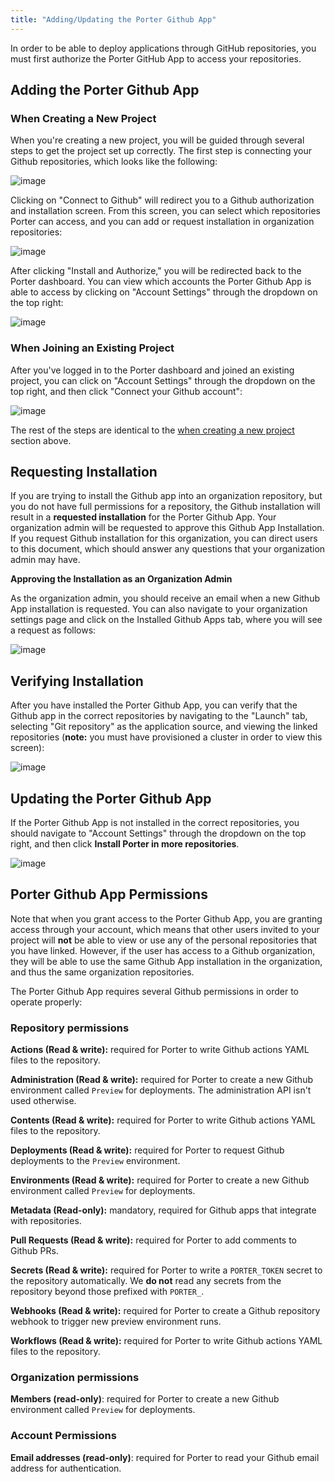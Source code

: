 ```yaml
---
title: "Adding/Updating the Porter Github App"
---
```


In order to be able to deploy applications through GitHub repositories, you must first authorize the Porter GitHub App to access your repositories.

## Adding the Porter Github App[](#adding-the-porter-github-app "Direct link to heading")

### When Creating a New Project[](#when-creating-a-new-project "Direct link to heading")

When you're creating a new project, you will be guided through several steps to get the project set up correctly. The first step is connecting your Github repositories, which looks like the following:

![image](https://imagedelivery.net/l4LYM_vOYKe7O1NCT_Nc_g/b3438d05-de1e-4549-7f48-6ff0f6e86500/large)

Clicking on "Connect to Github" will redirect you to a Github authorization and installation screen. From this screen, you can select which repositories Porter can access, and you can add or request installation in organization repositories:

![image](https://imagedelivery.net/l4LYM_vOYKe7O1NCT_Nc_g/4f7f6e3a-c1fc-4868-bb4b-b8d59a3bea00/large)

After clicking "Install and Authorize," you will be redirected back to the Porter dashboard. You can view which accounts the Porter Github App is able to access by clicking on "Account Settings" through the dropdown on the top right:

![image](https://imagedelivery.net/l4LYM_vOYKe7O1NCT_Nc_g/7bd23937-3bae-402b-24cd-65d2a63a0b00/large)

### When Joining an Existing Project[](#when-joining-an-existing-project "Direct link to heading")

After you've logged in to the Porter dashboard and joined an existing project, you can click on "Account Settings" through the dropdown on the top right, and then click "Connect your Github account":

![image](https://imagedelivery.net/l4LYM_vOYKe7O1NCT_Nc_g/e5fa7b1d-2b11-443f-c841-4a27b0d46e00/large)

The rest of the steps are identical to the [when creating a new project](#when-creating-a-new-project) section above.

## Requesting Installation[](#requesting-installation "Direct link to heading")

If you are trying to install the Github app into an organization repository, but you do not have full permissions for a repository, the Github installation will result in a **requested installation** for the Porter Github App. Your organization admin will be requested to approve this Github App Installation. If you request Github installation for this organization, you can direct users to this document, which should answer any questions that your organization admin may have.

**Approving the Installation as an Organization Admin**

As the organization admin, you should receive an email when a new Github App installation is requested. You can also navigate to your organization settings page and click on the Installed Github Apps tab, where you will see a request as follows:

![image](https://imagedelivery.net/l4LYM_vOYKe7O1NCT_Nc_g/72751615-685b-4a0a-9506-2a82d0efa000/large)

## Verifying Installation[](#verifying-installation "Direct link to heading")

After you have installed the Porter Github App, you can verify that the Github app in the correct repositories by navigating to the "Launch" tab, selecting "Git repository" as the application source, and viewing the linked repositories (**note:** you must have provisioned a cluster in order to view this screen):

![image](https://imagedelivery.net/l4LYM_vOYKe7O1NCT_Nc_g/6358a167-dfdd-400f-e6dd-dd331293c400/large)

## Updating the Porter Github App[](#updating-the-porter-github-app "Direct link to heading")

If the Porter Github App is not installed in the correct repositories, you should navigate to "Account Settings" through the dropdown on the top right, and then click **Install Porter in more repositories**.

![image](https://imagedelivery.net/l4LYM_vOYKe7O1NCT_Nc_g/235c2839-3b43-49e4-a6c2-fc51c583a600/large)

## Porter Github App Permissions[](#porter-github-app-permissions "Direct link to heading")

Note that when you grant access to the Porter Github App, you are granting access through your account, which means that other users invited to your project will **not** be able to view or use any of the personal repositories that you have linked. However, if the user has access to a Github organization, they will be able to use the same Github App installation in the organization, and thus the same organization repositories.

The Porter Github App requires several Github permissions in order to operate properly:

### Repository permissions[](#repository-permissions "Direct link to heading")

**Actions (Read & write):** required for Porter to write Github actions YAML files to the repository.

**Administration (Read & write):** required for Porter to create a new Github environment called `Preview` for deployments. The administration API isn't used otherwise.

**Contents (Read & write):** required for Porter to write Github actions YAML files to the repository.

**Deployments (Read & write):** required for Porter to request Github deployments to the `Preview` environment.

**Environments (Read & write):** required for Porter to create a new Github environment called `Preview` for deployments.

**Metadata (Read-only):** mandatory, required for Github apps that integrate with repositories.

**Pull Requests (Read & write):** required for Porter to add comments to Github PRs.

**Secrets (Read & write):** required for Porter to write a `PORTER_TOKEN` secret to the repository automatically. We **do not** read any secrets from the repository beyond those prefixed with `PORTER_`.

**Webhooks (Read & write):** required for Porter to create a Github repository webhook to trigger new preview environment runs.

**Workflows (Read & write):** required for Porter to write Github actions YAML files to the repository.

### Organization permissions[](#organization-permissions "Direct link to heading")

**Members (read-only)**: required for Porter to create a new Github environment called `Preview` for deployments.

### Account Permissions[](#account-permissions "Direct link to heading")

**Email addresses (read-only)**: required for Porter to read your Github email address for authentication.